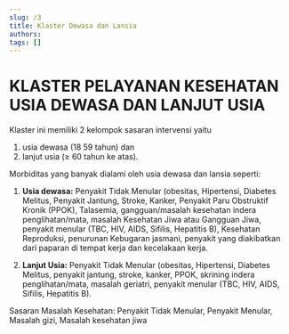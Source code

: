 ```yaml
---
slug: /3
title: Klaster Dewasa dan Lansia
authors: 
tags: []
---
```



# KLASTER PELAYANAN KESEHATAN USIA DEWASA DAN LANJUT USIA

Klaster ini memiliki 2 kelompok sasaran intervensi yaitu 
1) usia dewasa (18 59 tahun) dan 
2) lanjut usia (≥ 60 tahun ke atas).

Morbiditas yang banyak dialami oleh usia dewasa dan lansia seperti:

1. **Usia dewasa:** Penyakit Tidak Menular (obesitas, Hipertensi, Diabetes Melitus, Penyakit Jantung, Stroke, Kanker, Penyakit Paru Obstruktif Kronik (PPOK), Talasemia, gangguan/masalah kesehatan indera penglihatan/mata, masalah Kesehatan Jiwa atau Gangguan Jiwa, penyakit menular (TBC, HIV, AIDS, Sifilis, Hepatitis B), Kesehatan Reproduksi, penurunan Kebugaran jasmani, penyakit yang diakibatkan dari paparan di tempat kerja dan kecelakaan kerja.

2. **Lanjut Usia:** Penyakit Tidak Menular (obesitas, Hipertensi, Diabetes Melitus, penyakit jantung, stroke, kanker, PPOK, skrining indera penglihatan/mata, masalah geriatri, penyakit menular (TBC, HIV, AIDS, Sifilis, Hepatitis B).

Sasaran Masalah Kesehatan: Penyakit Tidak Menular, Penyakit Menular, Masalah gizi, Masalah kesehatan jiwa

<DocCardList/>